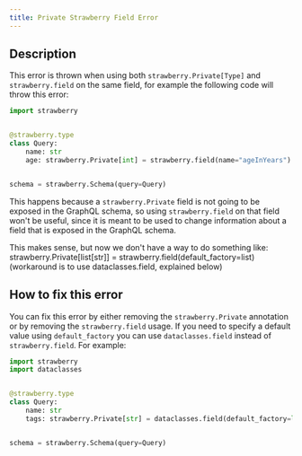```yaml
---
title: Private Strawberry Field Error
---
```




## Description

This error is thrown when using both `strawberry.Private[Type]` and
`strawberry.field` on the same field, for example the following code will throw
this error:

```python
import strawberry


@strawberry.type
class Query:
    name: str
    age: strawberry.Private[int] = strawberry.field(name="ageInYears")


schema = strawberry.Schema(query=Query)
```

This happens because a `strawberry.Private` field is not going to be exposed in
the GraphQL schema, so using `strawberry.field` on that field won't be useful,
since it is meant to be used to change information about a field that is exposed
in the GraphQL schema.

<Note>
  This makes sense, but now we don't have a way to do something like:
  strawberry.Private[list[str]] = strawberry.field(default_factory=list)
  (workaround is to use dataclasses.field, explained below)
</Note>

## How to fix this error

You can fix this error by either removing the `strawberry.Private` annotation or
by removing the `strawberry.field` usage. If you need to specify a default value
using `default_factory` you can use `dataclasses.field` instead of
`strawberry.field`. For example:

```python
import strawberry
import dataclasses


@strawberry.type
class Query:
    name: str
    tags: strawberry.Private[str] = dataclasses.field(default_factory=list)


schema = strawberry.Schema(query=Query)
```
